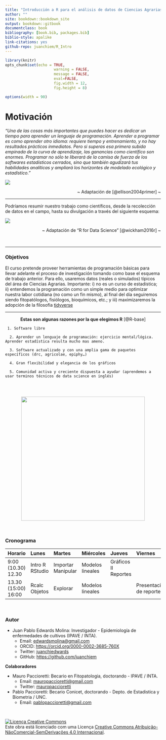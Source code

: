 ```yaml
--- 
title: "Introducción a R para el análisis de datos de Ciencias Agrarias"
author: ""
site: bookdown::bookdown_site
output: bookdown::gitbook
documentclass: book
bibliography: [book.bib, packages.bib]
biblio-style: apalike
link-citations: yes
github-repo: juanchiem/R_Intro
---
```


```r
library(knitr)
opts_chunk$set(echo = TRUE, 
                      warning = FALSE, 
                      message = FALSE, 
                      eval=FALSE, 
                      fig.width = 12,
                      fig.height = 8)

options(width = 90)
```

# Motivación {-}

*"Una de las cosas más importantes que puedes hacer es dedicar un tiempo para aprender un lenguaje de programación. Aprender a programar es como aprender otro idioma: requiere tiempo y entrenamiento, y no hay resultados prácticos inmediatos. Pero si superas esa primera subida empinada de la curva de aprendizaje, las ganancias como científico son enormes. Programar no sólo te liberará de la camisa de fuerza de los softwares estadísticos cerrados, sino que también agudizará tus habilidades analíticas y ampliará los horizontes de modelado ecológico y estadístico.”*

![](fig/top.jpg) 

<div style="text-align: right">  ~ Adaptación de [@ellison2004primer] ~ </div>

<hr>

Podríamos resumir nuestro trabajo como científicos, desde la recolección de datos en el campo, hasta su divulgación a través del siguiente esquema:

![](fig/workflow.jpg) 

<div style="text-align: right">  ~ Adaptación de "R for Data Science" [@wickham2016r] ~ </div>

</br>


<hr>

### Objetivos {-}

El curso pretende proveer herramientas de programación básicas para llevar adelante el proceso de investigación tomando como base el esquema de trabajo anterior. Para ello, usaremos datos (reales o simulados) típicos del área de Ciencias Agrarias. Importante: i) no es un curso de estadística; ii) entendemos la programación como un simple medio para optimizar nuestra labor cotidiana (no como un fin mismo), al final del día seguiremos siendo fitopatólogos, fisiólogos,  bioquímicos, etc.; y iii) maximizaremos la adopción de la filosofia [tidyverse](https://www.tidyverse.org/) 

<hr>

<div style="text-align: center">
<b>Estas son algunas razones por la que elegimos R</b> [@R-base]
</div>


```block
 1. Software libre

  2. Aprender un lenguaje de programación: ejercicio mental/lógica. Aprender estadística resulta mucho mas ameno.

  3. Software actualizado y con una amplia gama de paquetes específicos (drc, agricolae, epiphy…)

  4. Gran flexibilidad y elegancia de los gráficos

  5. Comunidad activa y creciente dispuesta a ayudar (aprendemos a usar terminos técnicos de data science en inglés)


```
</br>

<div style="text-align: center"> <img src="fig/pregunta_respuesta.jpg" height="400" width="400" /></div>

</br>

### Cronograma {-}


|Horario             |Lunes           |Martes             |Miércoles        |Jueves               |Viernes      |
|:-------------------|:---------------|:------------------|:----------------|:--------------------|:------------|
|9:00     (10.30)    12.30  |Intro R RStudio |Importar Manipular |Modelos lineales |Gráficos II Reportes |        |
|13.30    (15:00)    16:00 |Rcalc  Objetos  |Explorar           |Modelos lineales |                 |Presentación de reportes|

</br>

### Autor {-}

* Juan Pablo Edwards Molina: Investigador - Epidemiología de enfermedades de cultivos (IPAVE / INTA).
    + Email: [edwardsmolina@gmail.com](mailto:edwardsmolina@gmail.com)
    + ORCID: <https://orcid.org/0000-0002-3685-760X>
    + Twitter: [juanchiedwards](https://twitter.com/juanchiedwards)
    + GitHub: <https://github.com/juanchiem>

<b>Colaboradores</b> 

* Mauro Paccioretti: Becario en Fitopatologia, doctorando - IPAVE / INTA.
    + Email: [mauropaccioretti@gmail.com](mailto:mauropaccioretti@gmail.com)
    + Twitter: [mauropaccioretti](https://www.instagram.com/mauropaccioretti)

* Pablo Paccioretti: Becario Conicet, doctorando - Depto. de Estadistica y Biometria / UNC. 
    + Email: [pablopaccioretti@gmail.com](mailto:pablopaccioretti@gmail.com)

</br>

<a rel="license" href="http://creativecommons.org/licenses/by-nc-nd/4.0/"><img alt="Licença Creative Commons" style="border-width:0" src="https://i.creativecommons.org/l/by-nc-nd/4.0/80x15.png" /></a><br />Este obra está licenciado com uma Licença <a rel="license" href="http://creativecommons.org/licenses/by-nc-nd/4.0/">Creative Commons Atribuição-NãoComercial-SemDerivações 4.0 Internacional</a>.

</br>

